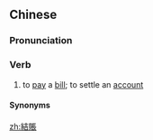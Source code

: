 {{also|结账}}
==Chinese==
{{zh-forms|s=结账|t2=結帳}}

===Pronunciation===
{{zh-pron
|m=jiézhàng
|c=git3 zoeng3
|cat=v
}}

===Verb===
{{zh-verb}}

# to [[pay]] a [[bill]]; to settle an [[account]]

====Synonyms====
{{zh-dial}}

[[zh:結賬]]